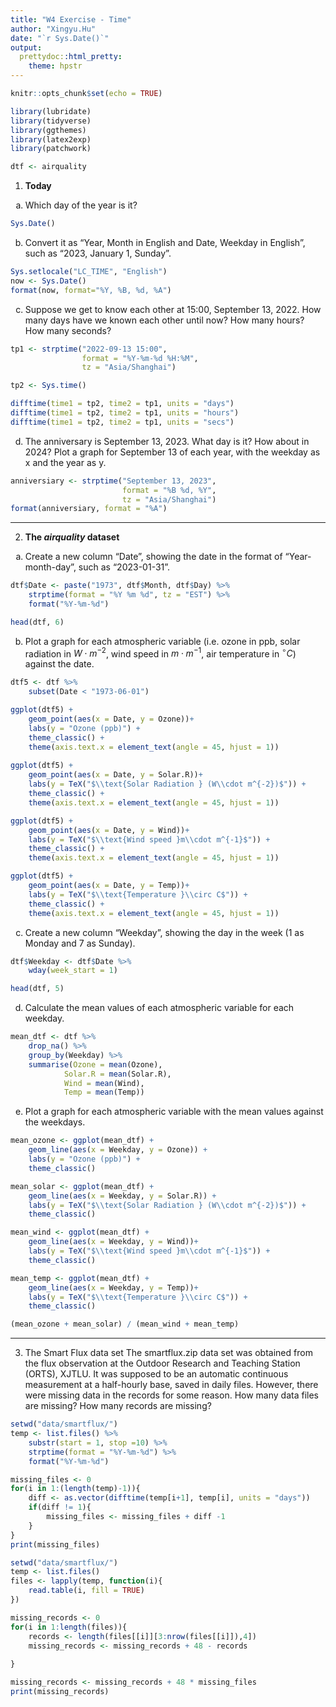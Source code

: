 ```yaml
---
title: "W4 Exercise - Time"
author: "Xingyu.Hu"
date: "`r Sys.Date()`"
output:
  prettydoc::html_pretty:
    theme: hpstr
---
```


```r
knitr::opts_chunk$set(echo = TRUE)
```

```r
library(lubridate)
library(tidyverse)
library(ggthemes)
library(latex2exp)
library(patchwork)

dtf <- airquality
```


1. **Today**

a. Which day of the year is it?

```r
Sys.Date()
```

b. Convert it as "Year, Month in English and Date, Weekday in English", such as "2023, January 1, Sunday".

```r
Sys.setlocale("LC_TIME", "English")
now <- Sys.Date()
format(now, format="%Y, %B, %d, %A")
```

c. Suppose we get to know each other at 15:00, September 13, 2022. How many days have we known each other until now? How many hours? How many seconds?

```r
tp1 <- strptime("2022-09-13 15:00", 
                format = "%Y-%m-%d %H:%M",
                tz = "Asia/Shanghai")

tp2 <- Sys.time()

difftime(time1 = tp2, time2 = tp1, units = "days")
difftime(time1 = tp2, time2 = tp1, units = "hours")
difftime(time1 = tp2, time2 = tp1, units = "secs")
```

d. The anniversary is September 13, 2023. What day is it? How about in 2024? Plot a graph for September 13 of each year, with the weekday as x and the year as y.

```r
anniversiary <- strptime("September 13, 2023",
                         format = "%B %d, %Y",
                         tz = "Asia/Shanghai")
format(anniversiary, format = "%A")
```

---

2. **The *airquality* dataset**

a. Create a new column "Date", showing the date in the format of "Year-month-day", such as "2023-01-31".

```r
dtf$Date <- paste("1973", dtf$Month, dtf$Day) %>%
    strptime(format = "%Y %m %d", tz = "EST") %>%
    format("%Y-%m-%d")

head(dtf, 6)
```

b. Plot a graph for each atmospheric variable (i.e. ozone in ppb, solar radiation in $W\cdot m^{-2}$, wind speed in $m\cdot m^{-1}$, air temperature in $^\circ C$) against the date.

```r
dtf5 <- dtf %>%
    subset(Date < "1973-06-01")

ggplot(dtf5) +
    geom_point(aes(x = Date, y = Ozone))+
    labs(y = "Ozone (ppb)") +
    theme_classic() +
    theme(axis.text.x = element_text(angle = 45, hjust = 1))
    
ggplot(dtf5) +
    geom_point(aes(x = Date, y = Solar.R))+
    labs(y = TeX("$\\text{Solar Radiation } (W\\cdot m^{-2})$")) +
    theme_classic() +
    theme(axis.text.x = element_text(angle = 45, hjust = 1))

ggplot(dtf5) +
    geom_point(aes(x = Date, y = Wind))+
    labs(y = TeX("$\\text{Wind speed }m\\cdot m^{-1}$")) +
    theme_classic() +
    theme(axis.text.x = element_text(angle = 45, hjust = 1))

ggplot(dtf5) +
    geom_point(aes(x = Date, y = Temp))+
    labs(y = TeX("$\\text{Temperature }\\circ C$")) +
    theme_classic() +
    theme(axis.text.x = element_text(angle = 45, hjust = 1))

```

c. Create a new column "Weekday", showing the day in the week (1 as Monday and 7 as Sunday).

```r
dtf$Weekday <- dtf$Date %>%
    wday(week_start = 1)

head(dtf, 5)
```

d. Calculate the mean values of each atmospheric variable for each weekday.

```r
mean_dtf <- dtf %>%
    drop_na() %>%
    group_by(Weekday) %>%
    summarise(Ozone = mean(Ozone),
            Solar.R = mean(Solar.R),
            Wind = mean(Wind),
            Temp = mean(Temp))
```

e. Plot a graph for each atmospheric variable with the mean values against the weekdays.

```r
mean_ozone <- ggplot(mean_dtf) +
    geom_line(aes(x = Weekday, y = Ozone)) +
    labs(y = "Ozone (ppb)") +
    theme_classic()

mean_solar <- ggplot(mean_dtf) +
    geom_line(aes(x = Weekday, y = Solar.R)) +
    labs(y = TeX("$\\text{Solar Radiation } (W\\cdot m^{-2})$")) +
    theme_classic()

mean_wind <- ggplot(mean_dtf) +
    geom_line(aes(x = Weekday, y = Wind))+
    labs(y = TeX("$\\text{Wind speed }m\\cdot m^{-1}$")) +
    theme_classic()

mean_temp <- ggplot(mean_dtf) +
    geom_line(aes(x = Weekday, y = Temp))+
    labs(y = TeX("$\\text{Temperature }\\circ C$")) +
    theme_classic()

(mean_ozone + mean_solar) / (mean_wind + mean_temp)
```

---

3. The Smart Flux data set The smartflux.zip data set was obtained from the flux observation at the Outdoor Research and Teaching Station (ORTS), XJTLU. It was supposed to be an automatic continuous measurement at a half-hourly base, saved in daily files. However, there were missing data in the records for some reason. How many data files are missing? How many records are missing?

```r
setwd("data/smartflux/")
temp <- list.files() %>% 
    substr(start = 1, stop =10) %>%
    strptime(format = "%Y-%m-%d") %>%
    format("%Y-%m-%d")

missing_files <- 0
for(i in 1:(length(temp)-1)){
    diff <- as.vector(difftime(temp[i+1], temp[i], units = "days"))
    if(diff != 1){
        missing_files <- missing_files + diff -1
    }
}
print(missing_files)
```
```r
setwd("data/smartflux/")
temp <- list.files()
files <- lapply(temp, function(i){
    read.table(i, fill = TRUE)
})

missing_records <- 0
for(i in 1:length(files)){
    records <- length(files[[i]][3:nrow(files[[i]]),4])
    missing_records <- missing_records + 48 - records
    
}

missing_records <- missing_records + 48 * missing_files
print(missing_records)
```